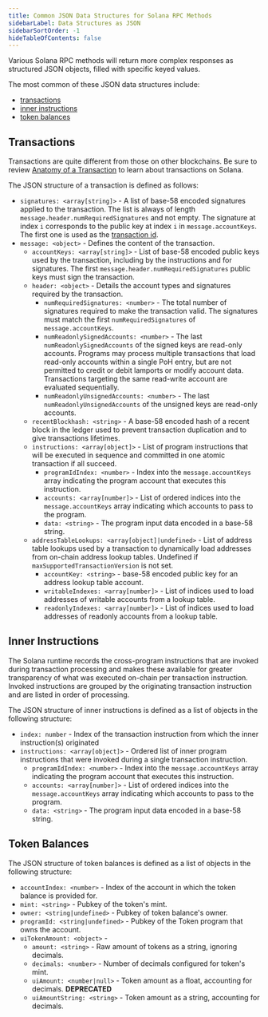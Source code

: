 ```yaml
---
title: Common JSON Data Structures for Solana RPC Methods
sidebarLabel: Data Structures as JSON
sidebarSortOrder: -1
hideTableOfContents: false
---
```


Various Solana RPC methods will return more complex responses as structured JSON
objects, filled with specific keyed values.

The most common of these JSON data structures include:

- [transactions](#transactions)
- [inner instructions](#inner-instructions)
- [token balances](#token-balances)

## Transactions

Transactions are quite different from those on other blockchains. Be sure to
review [Anatomy of a Transaction](/docs/core/transactions) to learn about
transactions on Solana.

The JSON structure of a transaction is defined as follows:

- `signatures: <array[string]>` - A list of base-58 encoded signatures applied
  to the transaction. The list is always of length
  `message.header.numRequiredSignatures` and not empty. The signature at index
  `i` corresponds to the public key at index `i` in `message.accountKeys`. The
  first one is used as the [transaction id](/docs/terminology#transaction-id).
- `message: <object>` - Defines the content of the transaction.
  - `accountKeys: <array[string]>` - List of base-58 encoded public keys used by
    the transaction, including by the instructions and for signatures. The first
    `message.header.numRequiredSignatures` public keys must sign the
    transaction.
  - `header: <object>` - Details the account types and signatures required by
    the transaction.
    - `numRequiredSignatures: <number>` - The total number of signatures
      required to make the transaction valid. The signatures must match the
      first `numRequiredSignatures` of `message.accountKeys`.
    - `numReadonlySignedAccounts: <number>` - The last
      `numReadonlySignedAccounts` of the signed keys are read-only accounts.
      Programs may process multiple transactions that load read-only accounts
      within a single PoH entry, but are not permitted to credit or debit
      lamports or modify account data. Transactions targeting the same
      read-write account are evaluated sequentially.
    - `numReadonlyUnsignedAccounts: <number>` - The last
      `numReadonlyUnsignedAccounts` of the unsigned keys are read-only accounts.
  - `recentBlockhash: <string>` - A base-58 encoded hash of a recent block in
    the ledger used to prevent transaction duplication and to give transactions
    lifetimes.
  - `instructions: <array[object]>` - List of program instructions that will be
    executed in sequence and committed in one atomic transaction if all succeed.
    - `programIdIndex: <number>` - Index into the `message.accountKeys` array
      indicating the program account that executes this instruction.
    - `accounts: <array[number]>` - List of ordered indices into the
      `message.accountKeys` array indicating which accounts to pass to the
      program.
    - `data: <string>` - The program input data encoded in a base-58 string.
  - `addressTableLookups: <array[object]|undefined>` - List of address table
    lookups used by a transaction to dynamically load addresses from on-chain
    address lookup tables. Undefined if `maxSupportedTransactionVersion` is not
    set.
    - `accountKey: <string>` - base-58 encoded public key for an address lookup
      table account.
    - `writableIndexes: <array[number]>` - List of indices used to load
      addresses of writable accounts from a lookup table.
    - `readonlyIndexes: <array[number]>` - List of indices used to load
      addresses of readonly accounts from a lookup table.

## Inner Instructions

The Solana runtime records the cross-program instructions that are invoked
during transaction processing and makes these available for greater transparency
of what was executed on-chain per transaction instruction. Invoked instructions
are grouped by the originating transaction instruction and are listed in order
of processing.

The JSON structure of inner instructions is defined as a list of objects in the
following structure:

- `index: number` - Index of the transaction instruction from which the inner
  instruction(s) originated
- `instructions: <array[object]>` - Ordered list of inner program instructions
  that were invoked during a single transaction instruction.
  - `programIdIndex: <number>` - Index into the `message.accountKeys` array
    indicating the program account that executes this instruction.
  - `accounts: <array[number]>` - List of ordered indices into the
    `message.accountKeys` array indicating which accounts to pass to the
    program.
  - `data: <string>` - The program input data encoded in a base-58 string.

## Token Balances

The JSON structure of token balances is defined as a list of objects in the
following structure:

- `accountIndex: <number>` - Index of the account in which the token balance is
  provided for.
- `mint: <string>` - Pubkey of the token's mint.
- `owner: <string|undefined>` - Pubkey of token balance's owner.
- `programId: <string|undefined>` - Pubkey of the Token program that owns the
  account.
- `uiTokenAmount: <object>` -
  - `amount: <string>` - Raw amount of tokens as a string, ignoring decimals.
  - `decimals: <number>` - Number of decimals configured for token's mint.
  - `uiAmount: <number|null>` - Token amount as a float, accounting for
    decimals. **DEPRECATED**
  - `uiAmountString: <string>` - Token amount as a string, accounting for
    decimals.
